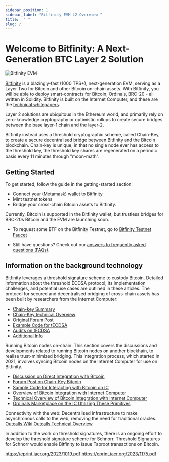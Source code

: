 ```yaml
---
sidebar_position: 1
sidebar_label: "Bitfinity EVM L2 Overview "
title:  " "
slug: /
---
```


<div style={{"width": "100%", "height": "auto", "display": "flex", "flexDirection": "column", "justifyContent": "center", "alignItems": "center"}}>
   <h1 style={{"margin": "30px", "textAlign": "center"}}>Welcome to Bitfinity: A Next-Generation BTC Layer 2 Solution</h1>
  <img src="/img/btc.png" alt="Bitfinity EVM" style={{"width": "50%", "height": "auto"}}/>
</div>

[Bitfinity] is a blazingly-fast (1000 TPS+), next-generation EVM, serving as a Layer Two for Bitcoin and other Bitcoin on-chain assets.
With Bitfinity, you will be able to deploy smart-contracts for Bitcoin, Ordinals, BRC-20 - all written in Solidity. 
Bitfinity is built on the Internet Computer, and these are the [technical whitepapers].

Layer 2 solutions are ubiquitous in the Ethereum world, and primarily rely on zero-knowledge cryptography or 
optimistic rollups to create secure bridges between the base layer-1 chain and the layer-2. 

Bitfinity instead uses a threshold cryptographic scheme, called Chain-Key, to create a secure decentralised bridge between Bitfinity and 
the Bitcoin blockchain. Chain-key is unique, in that no single node ever has access to the threshold key, the threshold key shares are regenerated on a periodic basis every 11 minutes through "moon-math". 


## Getting Started 

To get started, follow the guide in the getting-started section:
 * Connect your (Metamask) wallet to Bitfinity
 * Mint testnet tokens
 * Bridge your cross-chain Bitcoin assets to Bitfinity. 

Currently, Bitcoin is supported in the Bitfinity wallet, but trustless bridges for BRC-20s Bitcoin and  the EVM are launching soon. 

* To request some BTF on the Bitfinity Testnet, go to [Bitfinity Testnet Faucet](https://bitfinity.network/faucet)

* Still have questions? 
Check out our [answers to frequently asked questions (FAQs)](./faq.md).

[bitfinity]: https://bitfinity.network
[metamask]: https://metamask.io
[hardhat]: https://hardhat.org
[remix]: https://remix.ethereum.org
[technical whitepapers]: https://github.com/bitfinity-network/whitepapers/


## Information on the background technology

Bitfinity leverages a threshold signature scheme to custody Bitcoin. 
Detailed information about the threshold ECDSA protocol, its implementation challenges, and potential use cases are outlined in these articles. 
The protocol for secured and decentralised bridging of cross-chain assets has been built by researchers from the Internet Computer:

- [Chain-key Summary](https://internetcomputer.org/how-it-works/chain-key-technology)
- [Chain-Key technical Overview](https://internetcomputer.org/docs/current/developer-docs/integrations/t-ecdsa/t-ecdsa-how-it-works)
- [Original Forum Post](https://internetcomputer.org/docs/current/developer-docs/integrations/t-ecdsa/t-ecdsa-how-it-works)
- [Example Code for tECDSA](https://github.com/dfinity/examples/tree/master/rust/threshold-ecdsa)
- [Audits on tECDSA](https://forum.dfinity.org/t/threshold-ecdsa-cryptography-review-by-ncc-group-third-party-security-audit-3/13853)
- [Additional Info](https://support.dfinity.org/hc/en-us/articles/360057605551-What-is-chain-key-cryptography-)

Running Bitcoin nodes on-chain. This section covers the discussions and developments related to running Bitcoin nodes on another blockhain, to realise trust-minimized bridging. 
This integration process, which started in 2021, involves syncing Bitcoin nodes on the Internet Computer for use on Bitfinity. 

- [Discussion on Direct Integration with Bitcoin](https://forum.dfinity.org/t/direct-integration-with-bitcoin/6147)
- [Forum Post on Chain-Key Bitcoin](https://forum.dfinity.org/t/ckbtc-a-canister-issued-bitcoin-twin-token-on-the-ic-1-1-backed-by-btc/17606) 
- [Sample Code for Interacting with Bitcoin on IC](https://github.com/dfinity/examples/tree/master/rust/basic_bitcoin) 
- [Overview of Bitcoin Integration with Internet Computer](https://internetcomputer.org/docs/current/developer-docs/integrations/bitcoin/)
- [Technical Overview of Bitcoin Integration with Internet Computer](https://internetcomputer.org/docs/current/developer-docs/integrations/bitcoin/bitcoin-how-it-works)
- [Ordinals Marketplace on the IC Utilizing These Primitives](https://bioniq.io/collection/chib/inscriptions?sidebar=wallet)

Connectivity with the web:  Decentralised infrastructure to make asynchronous calls to the web, removing the need for traditional oracles.
[Outcalls Wiki](https://wiki.internetcomputer.org/wiki/HTTPS_outcalls)
[Outcalls Technical Overview](https://internetcomputer.org/docs/current/developer-docs/integrations/https-outcalls/https-outcalls-how-it-works)

In addition to the work on threshold signatures, there is an ongoing effort to develop the threshold signature scheme for Schnorr. 
Threshold Signatures for Schnorr would enable Bitfinity to issue Taproot transactions on Bitcoin. 


https://eprint.iacr.org/2023/1019.pdf 
https://eprint.iacr.org/2023/1175.pdf
